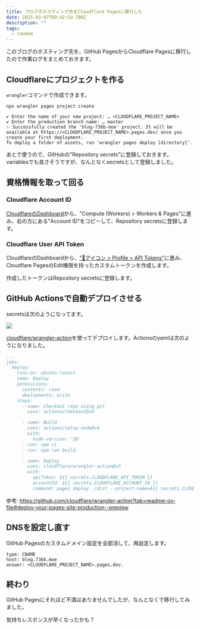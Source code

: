 ```yaml
---
title: ブログのホスティング先をCloudflare Pagesに移行した
date: 2025-03-07T09:42:53.780Z
description: ""
tags:
  - random
---
```


このブログのホスティング先を、GitHub PagesからCloudflare Pagesに移行したので作業ログをまとめておきます。

## Cloudflareにプロジェクトを作る

`wrangler`コマンドで作成できます。

```
npx wrangler pages project create 

✔ Enter the name of your new project: … <CLOUDFLARE_PROJECT_NAME>
✔ Enter the production branch name: … master
✨ Successfully created the 'blog-736b-moe' project. It will be available at https://<CLOUDFLARE_PROJECT_NAME>.pages.dev/ once you create your first deployment.
To deploy a folder of assets, run 'wrangler pages deploy [directory]'.
```

あとで使うので、GitHubの"Repository secrets"に登録しておきます。variablesでも良さそうですが、なんとなくsecretsとして登録しました。

## 資格情報を取って回る

### Cloudflare Account ID

[CloudflareのDashboard](https://dash.cloudflare.com)から、"Compute (Workers) > Workers & Pages"に進み、右の方にある"Account ID"をコピーして、Repository secretsに登録します。

### Cloudflare User API Token

CloudflareのDashboardから、["👤アイコン > Profile > API Tokens"](https://dash.cloudflare.com/profile/api-tokens)に進み、Cloudflare PagesのEdit権限を持ったカスタムトークンを作成します。

作成したトークンはRepository secretsに登録します。

## GitHub Actionsで自動デプロイさせる

secretsは次のようになってます。

![](./secrets.png)

[cloudflare/wrangler-action](https://github.com/cloudflare/wrangler-action)を使ってデプロイします。Actionsのyamlは次のようになりました。

```yaml
...
jobs:
  deploy:
    runs-on: ubuntu-latest
    name: Deploy
    permissions:
      contents: read
      deployments: write
    steps:
      - name: Checkout repo using git
        uses: actions/checkout@v4

      - name: Build
        uses: actions/setup-node@v4
        with:
          node-version: '20'
      - run: npm ci
      - run: npm run build

      - name: Deploy
        uses: cloudflare/wrangler-action@v3
        with:
          apiToken: ${{ secrets.CLOUDFLARE_API_TOKEN }}
          accountId: ${{ secrets.CLOUDFLARE_ACCOUNT_ID }}
          command: pages deploy ./dist --project-name=${{ secrets.CLOUDFLARE_PROJECT_NAME }}
```

参考: https://github.com/cloudflare/wrangler-action?tab=readme-ov-file#deploy-your-pages-site-production--preview

## DNSを設定し直す

GitHub Pagesのカスタムドメイン設定を全部消して、再設定します。

```
type: CNAME
host: blog.736b.moe
answer: <CLOUDFLARE_PROJECT_NAME>.pages.dev.
```

## 終わり

GitHub Pagesにそれほど不満はありませんでしたが、なんとなくで移行してみました。

気持ちレスポンスが早くなったかも？

